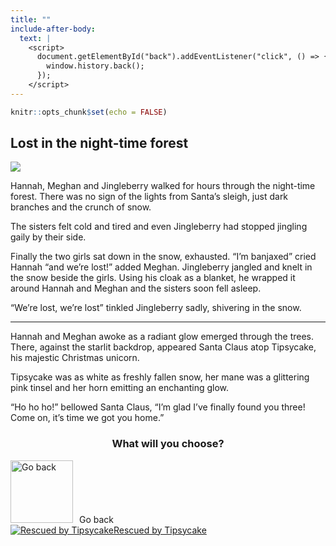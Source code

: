 ```yaml
---
title: ""
include-after-body:
  text: |
    <script>
      document.getElementById("back").addEventListener("click", () => {
        window.history.back();
      });
    </script>
---
```


```r
knitr::opts_chunk$set(echo = FALSE)
```

:::::: {.scenario .column-screen}

:::: {.column-body .scenario-text}

## Lost in the night-time forest

::::

::: {.column-body .scenario-image}

![](images/forest-sleep.png)

:::

:::: {.column-body .scenario-text}

Hannah, Meghan and Jingleberry walked for hours through the night-time forest. There was no sign of the lights from Santa's sleigh, just dark branches and the crunch of snow. 

The sisters felt cold and tired and even Jingleberry had stopped jingling gaily by their side. 

Finally the two girls sat down in the snow, exhausted. "I'm banjaxed" cried Hannah "and we're lost!" added Meghan. Jingleberry jangled and knelt in the snow beside the girls. Using his cloak as a blanket, he wrapped it around Hannah and Meghan and the sisters soon fell asleep. 

"We're lost, we're lost" tinkled Jingleberry sadly, shivering in the snow.

***

Hannah and Meghan awoke as a radiant glow emerged through the trees. There, against the starlit backdrop, appeared Santa Claus atop Tipsycake, his majestic Christmas unicorn.

Tipsycake was as white as freshly fallen snow, her mane was a glittering pink tinsel and her horn emitting an enchanting glow.  

"Ho ho ho!" bellowed Santa Claus, "I'm glad I've finally found you three! Come on, it's time we got you home."

::::

:::: {.column-body .scenario-image}
::: {style="text-align: center;"}
### What will you choose?
:::

  ```{=html}
<div class="container">

  <div id="back">
  <img src="images/back.png" alt="Go back" style="width: 100px; height: 100px; margin-right: 10px;">Go back
  </div>
  
  <div class="final-options">
  
  <div class="option">
  <a href="flying-home.html"><img src="images/santa-on-tipsycake.png" alt="Rescued by Tipsycake"<div>Rescued by Tipsycake</div></a>
  </div>
  
  </div>
  ```

::::




::::::
